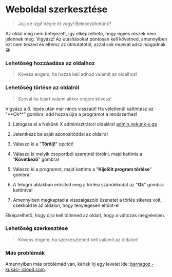 
# Weboldal szerkesztése

> Jujj de izgi! Végre itt vagy! Belekezdhetünk?

<Callout emoji="ℹ️">
  Az oldal még nem befejezett, így elképzelhető, hogy egyes részek nem jelennek
  meg.
</Callout>

<Callout type="warning" emoji="⚠️">
  Vigyázz! Az utasításokat pontosan kell követned, amennyiben ezt nem teszed és
  eltérsz az útmutatótól, azzal sok munkát adsz magadnak. 😀
</Callout>

### Lehetőség hozzáadása az oldalhoz

> Kövess engem, ha hozzá kell adnod valamit az oldalhoz!

### Lehetőség törlése az oldalról

> Szóval ha lejárt valami akkor engem kövess!

<Callout type="error" emoji="⛔️">
  Vigyázz a 6. lépés után már nincs visszaút! Ha véletlenül kattintasz az
  "**Ok**" gombra, add hozzá újra a programot a rendszerhez!
</Callout>

1. Látogass el a Nekünk X adminisztrátori oldalára!
   [admin.nekunk-x.ga](https://admin.nekunk-x.ga)

2. Jelentkezz be saját azonosítóddal az oldalra!

3. Válaszd ki a "**Törölj!**" opciót!

4. Válaszd ki melyik csoportból szeretnél törölni, majd kattints a "**Következő**" gombra!

5. Válaszd ki a programot, majd kattints a "**Kijelölt program törlése**" gombra!

6. A felugró ablakban erősítsd meg a törlési szándékodat az "**Ok**" gombra kattintva!

7. Amennyiben megkaptad a visszaigazoló üzenetet a törlés sikeres volt, csekkold le az oldalon, hogy ténylegesen eltűnt-e!

<Callout emoji="ℹ️">
  Elképzelhető, hogy újra kell töltened az oldalt, hogy a változás megjelenjen.
</Callout>

### Lehetőség szerkesztése

> Kövess engem, ha szerkesztened kell valamit az oldalon!

### Más problémák

Amennyiben más problémád van, kérlek írj egy levelet ide: [barnagoz -kukac- icloud.com](mailto:barnagoz@icloud.com).
